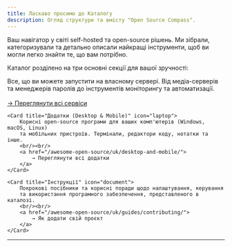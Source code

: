 ```yaml
---
title: Ласкаво просимо до Каталогу
description: Огляд структури та вмісту "Open Source Compass".
---
```


Ваш навігатор у світі self-hosted та open-source рішень. Ми зібрали,
категоризували та детально описали найкращі інструменти, щоб ви могли
легко знайти те, що вам потрібно.

Каталог розділено на три основні секції для вашої зручності:

<CardGrid stagger>
    <Card title="Сервіси (Self-Hosted)" icon="seti:docker">
        Все, що ви можете запустити на власному сервері. Від медіа-серверів
        та менеджерів паролів до інструментів моніторингу та автоматизації.
        <br/><br/>
        <a href="/awesome-open-source/uk/self-hosted-services/">
            → Переглянути всі сервіси
        </a>
    </Card>

    <Card title="Додатки (Desktop & Mobile)" icon="laptop">
        Корисні open-source програми для ваших комп'ютерів (Windows, macOS, Linux)
        та мобільних пристроїв. Термінали, редактори коду, нотатки та інше.
        <br/><br/>
        <a href="/awesome-open-source/uk/desktop-and-mobile/">
            → Переглянути всі додатки
        </a>
    </Card>

    <Card title="Інструкції" icon="document">
        Покрокові посібники та корисні поради щодо налаштування, керування
        та використання програмного забезпечення, представленого в каталозі.
        <br/><br/>
        <a href="/awesome-open-source/uk/guides/contributing/">
            → Як додати свій проєкт
        </a>
    </Card>
</CardGrid>

---